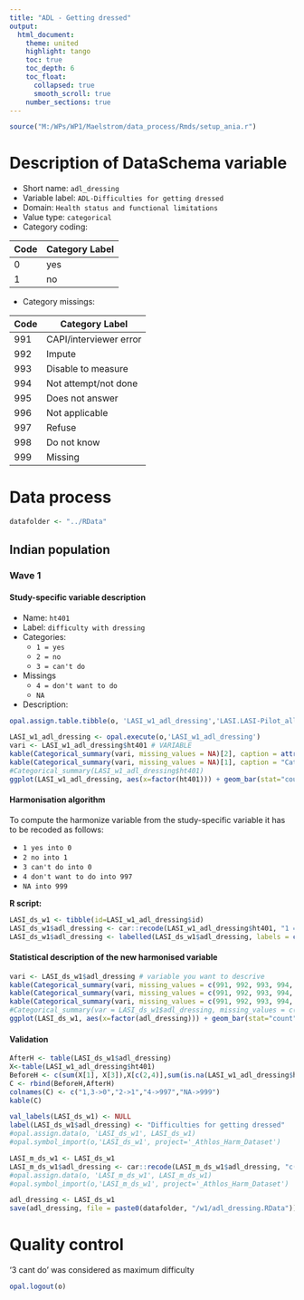 ```yaml
---
title: "ADL - Getting dressed"
output: 
  html_document:
    theme: united
    highlight: tango
    toc: true
    toc_depth: 6
    toc_float:
      collapsed: true
      smooth_scroll: true
    number_sections: true
---
```


<!-- ########################################################## --> 

<!-- # Installation, loading packages -->
<!-- **R script:** -->



```r
source("M:/WPs/WP1/Maelstrom/data_process/Rmds/setup_ania.r")
```

<!-- ########################################################## --> 

# Description of DataSchema variable 

* Short name: `adl_dressing`
* Variable label: `ADL-Difficulties for getting dressed`
* Domain: `Health status and functional limitations`
* Value type: `categorical`
* Category coding:

**Code** | **Category Label**
-------- | ------------------
0        | yes
1        | no

* Category missings: 

**Code** | **Category Label**
----| ------------------
991 | CAPI/interviewer error
992 | Impute
993 | Disable to measure
994 | Not attempt/not done
995 | Does not answer
996 | Not applicable
997 | Refuse
998 | Do not know
999 | Missing




<!-- ########################################################## --> 

# Data process


```r
datafolder <- "../RData"
``` 


## Indian population

### Wave 1 

#### Study-specific variable description

 


* Name: `ht401`
* Label: `difficulty with dressing`
* Categories:
    + `1 = yes`
    + `2 = no`
    + `3 = can't do`
* Missings
    + `4 = don't want to do`
    + `NA`

* Description: 
```r
opal.assign.table.tibble(o, 'LASI_w1_adl_dressing','LASI.LASI-Pilot_all', variables=list('ht401'), missings = TRUE)
```

```r
LASI_w1_adl_dressing <- opal.execute(o,'LASI_w1_adl_dressing')
vari <- LASI_w1_adl_dressing$ht401 # VARIABLE
kable(Categorical_summary(vari, missing_values = NA)[2], caption = attributes(vari)$`spss::shortName`)
kable(Categorical_summary(vari, missing_values = NA)[1], caption = "Category")
#Categorical_summary(LASI_w1_adl_dressing$ht401)
ggplot(LASI_w1_adl_dressing, aes(x=factor(ht401))) + geom_bar(stat="count", width=0.4, fill="steelblue") + xlab("ADL - Difficulty getting dressed") + ylab("Frequency")
```

#### Harmonisation algorithm

To compute the harmonize variable from the study-specific variable it has to be recoded as follows:

* `1 yes into 0` 
* `2 no into 1`
* `3 can't do into 0`
* `4 don't want to do into 997`
* `NA into 999`

**R script:** 
```r
LASI_ds_w1 <- tibble(id=LASI_w1_adl_dressing$id)
LASI_ds_w1$adl_dressing <- car::recode(LASI_w1_adl_dressing$ht401, "1 = '0';2 = '1';NA = '999';3 = '0';4 = '997' ")
LASI_ds_w1$adl_dressing <- labelled(LASI_ds_w1$adl_dressing, labels = c(Yes=0, No=1,Missing=999, Do_not_know=998, Refuse=997, Not_applicable=996, Does_not_answer=995,  Not_attempt_not_done=994, Disable_to_measure=993, Impute=992, CAPI_interviewer_error=991))
```

#### Statistical description of the new harmonised variable
```r
vari <- LASI_ds_w1$adl_dressing # variable you want to descrive
kable(Categorical_summary(vari, missing_values = c(991, 992, 993, 994, 995, 996, 997, 998, 999))[3])
kable(Categorical_summary(vari, missing_values = c(991, 992, 993, 994, 995, 996, 997, 998, 999))[1], caption = "Category")
kable(Categorical_summary(vari, missing_values = c(991, 992, 993, 994, 995, 996, 997, 998, 999))[2], caption = "Type of missing")
#Categorical_summary(var = LASI_ds_w1$adl_dressing, missing_values = c(991, 992, 993, 994, 995, 996, 997, 998, 999))
ggplot(LASI_ds_w1, aes(x=factor(adl_dressing))) + geom_bar(stat="count", width=0.4, fill="steelblue") + xlab("ADL - Difficulty getting dressed") + ylab("Frequency")
```

#### Validation
```r
AfterH <- table(LASI_ds_w1$adl_dressing)
X<-table(LASI_w1_adl_dressing$ht401)
BeforeH <- c(sum(X[1], X[3]),X[c(2,4)],sum(is.na(LASI_w1_adl_dressing$ht401)))
C <- rbind(BeforeH,AfterH)
colnames(C) <- c("1,3->0","2->1","4->997","NA->999") 
kable(C)
```


```r
val_labels(LASI_ds_w1) <- NULL
label(LASI_ds_w1$adl_dressing) <- "Difficulties for getting dressed"
#opal.assign.data(o, 'LASI_ds_w1', LASI_ds_w1)
#opal.symbol_import(o,'LASI_ds_w1', project='_Athlos_Harm_Dataset')

LASI_m_ds_w1 <- LASI_ds_w1
LASI_m_ds_w1$adl_dressing <- car::recode(LASI_m_ds_w1$adl_dressing, "c(991, 992, 993, 994, 995, 996, 997,998, 999)=NA")
#opal.assign.data(o, 'LASI_m_ds_w1', LASI_m_ds_w1)
#opal.symbol_import(o,'LASI_m_ds_w1', project='_Athlos_Harm_Dataset')
```

```r
adl_dressing <- LASI_ds_w1
save(adl_dressing, file = paste0(datafolder, "/w1/adl_dressing.RData"))
```


# Quality control

'3 cant do ' was considered as maximum difficulty

```r
opal.logout(o)
```
